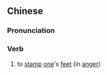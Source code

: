{{also|顿足}}
==Chinese==
{{zh-forms|s=顿足}}

===Pronunciation===
{{zh-pron
|m=dùnzú
|mn=tùn-chiok
|cat=v
}}

===Verb===
{{zh-verb}}

# {{lb|zh|literary}} to [[stamp]] [[one]]'s [[feet]] (in [[anger]])
